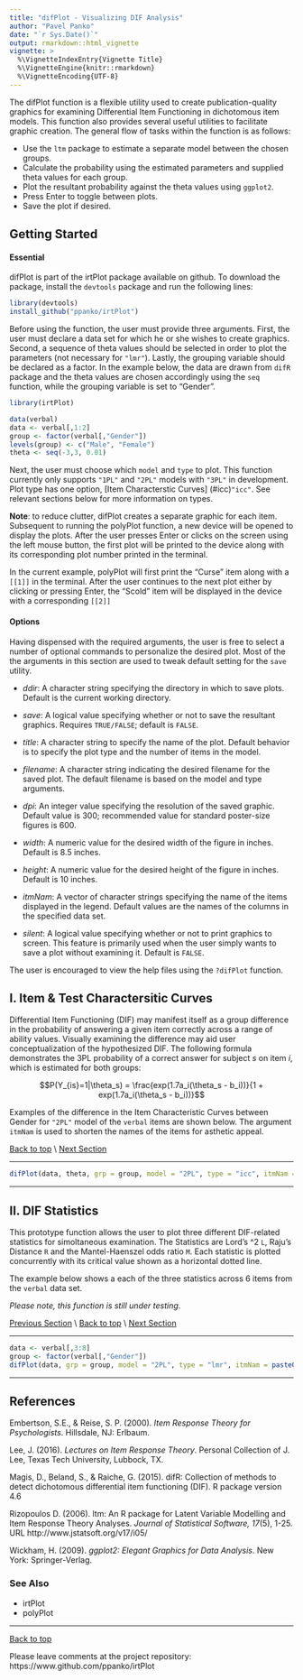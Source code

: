 ```yaml
---
title: "difPlot - Visualizing DIF Analysis"
author: "Pavel Panko"
date: "`r Sys.Date()`"
output: rmarkdown::html_vignette
vignette: >
  %\VignetteIndexEntry{Vignette Title}
  %\VignetteEngine{knitr::rmarkdown}
  %\VignetteEncoding{UTF-8}
---
```


The difPlot function is a flexible utility used to create publication-quality graphics for examining Differential Item Functioning in dichotomous item models. This function also provides several useful utilities to facilitate graphic creation. The general flow of tasks within the function is as follows: 

- Use the `ltm` package to estimate a separate model between the chosen groups.  
- Calculate the probability using the estimated parameters and supplied theta values for each group. 
- Plot the resultant probability against the theta values using `ggplot2`. 
- Press Enter to toggle between plots.
- Save the plot if desired. 

<a name = "top"/>

## Getting Started

#### Essential
difPlot is part of the irtPlot package available on github. To download the package, install the `devtools` package and run the following lines:

```r
library(devtools)
install_github("ppanko/irtPlot")
```
Before using the function, the user must provide three arguments. First, the user must declare a data set for which he or she wishes to create graphics. Second, a sequence of theta values should be selected in order to plot the parameters (not necessary for `"lmr"`). Lastly, the grouping variable should be declared as a factor. In the example below, the data are drawn from `difR` package and the theta values are chosen accordingly using the `seq` function, while the grouping variable is set to "Gender". 
```r
library(irtPlot)

data(verbal)
data <- verbal[,1:2]
group <- factor(verbal[,"Gender"]) 
levels(group) <- c("Male", "Female")
theta <- seq(-3,3, 0.01)
```
Next, the user must choose which `model` and `type` to plot. This function currently only supports `"1PL"` and `"2PL"` models with `"3PL"` in development. Plot type has one option, [Item Characterstic Curves] (#icc)`"icc"`. See relevant sections below for more information on types. 

**Note**: to reduce clutter, difPlot creates a separate graphic for each item. Subsequent to running the polyPlot function, a new device will be opened to display the plots. After the user presses Enter or clicks on the screen using the left mouse button, the first plot will be printed to the device along with its corresponding plot number printed in the terminal. 

In the current example, polyPlot will first print the "Curse" item along with a `[[1]]` in the terminal. After the user continues to the next plot either by clicking or pressing Enter, the "Scold" item will be displayed in the device with a corresponding `[[2]]`

#### Options

Having dispensed with the required arguments, the user is free to select a number of optional commands to personalize the desired plot. Most of the the arguments in this section are used to tweak default setting for the `save` utility. 

- *ddir*: A character string specifying the directory in which to save plots. Default is the current working directory. 

- *save*: A logical value specifying whether or not to save the resultant graphics. Requires `TRUE/FALSE`; default is `FALSE`. 

- *title*: A character string to specify the name of the plot. Default behavior is to specify the plot type and the number of items in the model. 

- *filename*: A character string indicating the desired filename for the saved plot. The default filename is based on the model and type arguments. 

- *dpi*: An integer value specifying the resolution of the saved graphic. Default value is 300; recommended value for standard poster-size figures is 600. 

- *width*: A numeric value for the desired width of the figure in inches. Default is 8.5 inches.

- *height*: A numeric value for the desired height of the figure in inches. Default is 10 inches. 

- *itmNam*: A vector of character strings specifying the name of the items displayed in the legend. Default values are the names of the columns in the specified data set. 

- *silent*: A logical value specifying whether or not to print graphics to screen. This feature is primarily used when the user simply wants to save a plot without examining it. Default is `FALSE`. 

The user is encouraged to view the help files using the `?difPlot` function. 

<a name = "icc"/>

## I. Item & Test Charactersitic Curves 

Differential Item Functioning (DIF) may manifest itself as a group difference in the probability of answering a given item correctly across a range of ability values. Visually examining the difference may aid user conceptualization of the hypothesized DIF. The following formula demonstrates the 3PL probability of a correct answer for subject *s* on item *i*, which is estimated for both groups: 

$$P(Y_{is}=1|\theta_s) = \frac{exp(1.7a_i(\theta_s - b_i))}{1 + exp(1.7a_i(\theta_s - b_i))}$$

Examples of the difference in the Item Characteristic Curves between Gender for `"2PL"` model of the `verbal` items are shown below. The argument `itmNam` is used to shorten the names of the items for asthetic appeal. 

[Back to top](#top) \\
[Next Section](#lmr)

***

```r
difPlot(data, theta, grp = group, model = "2PL", type = "icc", itmNam = c("Curse", "Scold"))
```

***

<a name = "lmr"/>

## II. DIF Statistics 

This prototype function allows the user to plot three different DIF-related statistics for simoltaneous examination. The Statistics are Lord's \Chi^2 `L`, Raju's Distance `R` and the Mantel-Haenszel odds ratio `M`. Each statistic is plotted concurrently with its critical value shown as a horizontal dotted line. 

The example below shows a each of the three statistics across 6 items from the `verbal` data set. 

*Please note, this function is still under testing*. 

[Previous Section](#icc) \\ 
[Back to top](#top) \\
[Next Section](#ref)

***

```r
data <- verbal[,3:8]
group <- factor(verbal[,"Gender"])
difPlot(data, grp = group, model = "2PL", type = "lmr", itmNam = paste0("Itm", 1:6))
```

***

<a name = "ref"/>

## References 
Embertson, S.E., & Reise, S. P. (2000). *Item Response Theory for Psychologists*. Hillsdale, NJ: Erlbaum.

Lee, J. (2016). *Lectures on Item Response Theory*. Personal Collection of J. Lee, Texas Tech University, 
  Lubbock, TX.

Magis, D., Beland, S., & Raiche, G. (2015). difR: Collection of methods to detect dichotomous differential item functioning (DIF). R package version 4.6

Rizopoulos D. (2006). ltm: An R package for Latent Variable Modelling and Item Response Theory Analyses. 
  *Journal of Statistical Software, 17*(5), 1-25. URL http://www.jstatsoft.org/v17/i05/

Wickham, H. (2009). *ggplot2: Elegant Graphics for Data Analysis*. New York: Springer-Verlag.

### See Also
- irtPlot
- polyPlot

***
[Back to top](#top)

Please leave comments at the project repository: https://www.github.com/ppanko/irtPlot 

